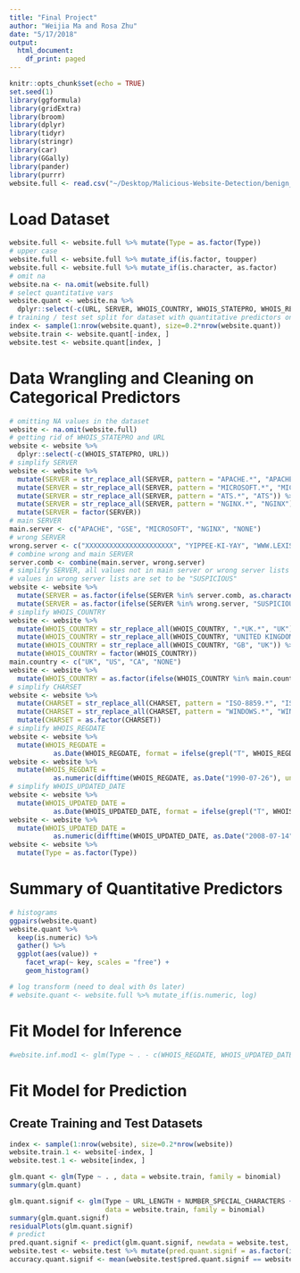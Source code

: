 ```yaml
---
title: "Final Project"
author: "Weijia Ma and Rosa Zhu"
date: "5/17/2018"
output:
  html_document:
    df_print: paged
---
```


```r
knitr::opts_chunk$set(echo = TRUE)
set.seed(1)
library(ggformula)
library(gridExtra)
library(broom)
library(dplyr)
library(tidyr)
library(stringr)
library(car)
library(GGally)
library(pander)
library(purrr)
website.full <- read.csv("~/Desktop/Malicious-Website-Detection/benign_or_malicious_website.csv")
```


# Load Dataset
```r
website.full <- website.full %>% mutate(Type = as.factor(Type))
# upper case
website.full <- website.full %>% mutate_if(is.factor, toupper)
website.full <- website.full %>% mutate_if(is.character, as.factor)
# omit na
website.na <- na.omit(website.full)
# select quantitative vars
website.quant <- website.na %>% 
  dplyr::select(-c(URL, SERVER, WHOIS_COUNTRY, WHOIS_STATEPRO, WHOIS_REGDATE, WHOIS_UPDATED_DATE))
# training / test set split for dataset with quantitative predictors only
index <- sample(1:nrow(website.quant), size=0.2*nrow(website.quant))
website.train <- website.quant[-index, ]
website.test <- website.quant[index, ]
```

# Data Wrangling and Cleaning on Categorical Predictors
```r
# omitting NA values in the dataset
website <- na.omit(website.full)
# getting rid of WHOIS_STATEPRO and URL
website <- website %>% 
  dplyr::select(-c(WHOIS_STATEPRO, URL))
# simplify SERVER
website <- website %>% 
  mutate(SERVER = str_replace_all(SERVER, pattern = "APACHE.*", "APACHE")) %>%
  mutate(SERVER = str_replace_all(SERVER, pattern = "MICROSOFT.*", "MICROSOFT")) %>%
  mutate(SERVER = str_replace_all(SERVER, pattern = "ATS.*", "ATS")) %>%
  mutate(SERVER = str_replace_all(SERVER, pattern = "NGINX.*", "NGINX")) %>%
  mutate(SERVER = factor(SERVER))
# main SERVER
main.server <- c("APACHE", "GSE", "MICROSOFT", "NGINX", "NONE")
# wrong SERVER
wrong.server <- c("XXXXXXXXXXXXXXXXXXXXXX", "YIPPEE-KI-YAY", "WWW.LEXISNEXIS.COM  9999", "SERVER")
# combine wrong and main SERVER
server.comb <- combine(main.server, wrong.server)
# simplify SERVER, all values not in main server or wrong server lists are set to be "OTHER", 
# values in wrong server lists are set to be "SUSPICIOUS"
website <- website %>% 
  mutate(SERVER = as.factor(ifelse(SERVER %in% server.comb, as.character(SERVER), "OTHER"))) %>%
  mutate(SERVER = as.factor(ifelse(SERVER %in% wrong.server, "SUSPICIOUS", as.character(SERVER))))
# simplify WHOIS_COUNTRY
website <- website %>% 
  mutate(WHOIS_COUNTRY = str_replace_all(WHOIS_COUNTRY, ".*UK.*", "UK")) %>%
  mutate(WHOIS_COUNTRY = str_replace_all(WHOIS_COUNTRY, "UNITED KINGDOM", "UK")) %>%
  mutate(WHOIS_COUNTRY = str_replace_all(WHOIS_COUNTRY, "GB", "UK")) %>%
  mutate(WHOIS_COUNTRY = factor(WHOIS_COUNTRY))
main.country <- c("UK", "US", "CA", "NONE")
website <- website %>% 
  mutate(WHOIS_COUNTRY = as.factor(ifelse(WHOIS_COUNTRY %in% main.country, as.character(WHOIS_COUNTRY), "OTHER")))
# simplify CHARSET
website <- website %>% 
  mutate(CHARSET = str_replace_all(CHARSET, pattern = "ISO-8859.*", "ISO-8859")) %>%
  mutate(CHARSET = str_replace_all(CHARSET, pattern = "WINDOWS.*", "WINDOWS")) %>%
  mutate(CHARSET = as.factor(CHARSET))
# simplify WHOIS_REGDATE
website <- website %>% 
  mutate(WHOIS_REGDATE = 
           as.Date(WHOIS_REGDATE, format = ifelse(grepl("T", WHOIS_REGDATE), "%Y-%m-%dT", "%d/%m/%Y")))
website <- website %>% 
  mutate(WHOIS_REGDATE = 
           as.numeric(difftime(WHOIS_REGDATE, as.Date("1990-07-26"), units = "days")))
# simplify WHOIS_UPDATED_DATE
website <- website %>% 
  mutate(WHOIS_UPDATED_DATE = 
           as.Date(WHOIS_UPDATED_DATE, format = ifelse(grepl("T", WHOIS_UPDATED_DATE), "%Y-%m-%dT", "%d/%m/%Y")))
website <- website %>% 
  mutate(WHOIS_UPDATED_DATE = 
           as.numeric(difftime(WHOIS_UPDATED_DATE, as.Date("2008-07-14"), units = "days")))
website <- website %>%
  mutate(Type = as.factor(Type))
```

# Summary of Quantitative Predictors
```r
# histograms
ggpairs(website.quant)
website.quant %>%
  keep(is.numeric) %>% 
  gather() %>% 
  ggplot(aes(value)) +
    facet_wrap(~ key, scales = "free") +
    geom_histogram()

# log transform (need to deal with 0s later)
# website.quant <- website.full %>% mutate_if(is.numeric, log)
```

# Fit Model for Inference
```r
#website.inf.mod1 <- glm(Type ~ . - c(WHOIS_REGDATE, WHOIS_UPDATED_DATE), data = website, family = binomial)
```


# Fit Model for Prediction
 
## Create Training and Test Datasets
```r
index <- sample(1:nrow(website), size=0.2*nrow(website))
website.train.1 <- website[-index, ]
website.test.1 <- website[index, ]
```


```r
glm.quant <- glm(Type ~ . , data = website.train, family = binomial)
summary(glm.quant)

glm.quant.signif <- glm(Type ~ URL_LENGTH + NUMBER_SPECIAL_CHARACTERS + CONTENT_LENGTH + DIST_REMOTE_TCP_PORT, 
                        data = website.train, family = binomial)
summary(glm.quant.signif)
residualPlots(glm.quant.signif)
# predict
pred.quant.signif <- predict(glm.quant.signif, newdata = website.test, type = "response")
website.test <- website.test %>% mutate(pred.quant.signif = as.factor(ifelse(pred.quant.signif <= 0.5, 0, 1)))
accuracy.quant.signif <- mean(website.test$pred.quant.signif == website.test$Type)
```

